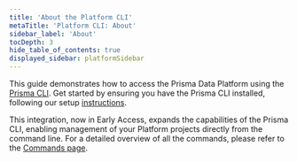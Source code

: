 ```yaml
---
title: 'About the Platform CLI'
metaTitle: 'Platform CLI: About'
sidebar_label: 'About'
tocDepth: 3
hide_table_of_contents: true
displayed_sidebar: platformSidebar
---
```


<TopBlock>

This guide demonstrates how to access the Prisma Data Platform using the [Prisma CLI](/orm/tools/prisma-cli). Get started by ensuring you have the Prisma CLI installed, following our setup [instructions](/orm/tools/prisma-cli#installation).

This integration, now in Early Access, expands the capabilities of the Prisma CLI, enabling management of your Platform projects directly from the command line. For a detailed overview of all the commands, please refer to the [Commands page](/platform/platform-cli/commands).

</TopBlock>
